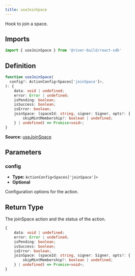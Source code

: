 ```yaml
---
title: useJoinSpace
---
```

Hook to join a space.

## Imports

```ts
import { useJoinSpace } from '@river-build/react-sdk'
```

## Definition

```ts
function useJoinSpace(
  config?: ActionConfig<Spaces['joinSpace']>,
): {
    data: void | undefined;
    error: Error | undefined;
    isPending: boolean;
    isSuccess: boolean;
    isError: boolean;
    joinSpace: (spaceId: string, signer: Signer, opts?: {
        skipMintMembership?: boolean | undefined;
    } | undefined) => Promise<void>;
}
```

**Source:** [useJoinSpace](https://github.com/towns-protocol/towns/blob/main/packages/react-sdk/src/useJoinSpace.ts)

## Parameters

### config

- **Type:** `ActionConfig<Spaces['joinSpace']>`
- **Optional**

Configuration options for the action.

## Return Type

The joinSpace action and the status of the action.

```ts
{
    data: void | undefined;
    error: Error | undefined;
    isPending: boolean;
    isSuccess: boolean;
    isError: boolean;
    joinSpace: (spaceId: string, signer: Signer, opts?: {
        skipMintMembership?: boolean | undefined;
    } | undefined) => Promise<void>;
}
```
